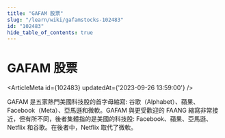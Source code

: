 ```yaml
---
title: "GAFAM 股票"
slug: "/learn/wiki/gafamstocks-102483"
id: "102483"
hide_table_of_contents: true
---
```



# GAFAM 股票

<ArticleMeta id={102483} updatedAt={'2023-09-26 13:59:00'} />
<div className='border-solid border-b border-t-0 my-4 border-[var(--ifm-color-gray-300)]' />

GAFAM 是五家熱門美國科技股的首字母縮寫: 谷歌（Alphabet）、蘋果、Facebook（Meta）、亞馬遜和微軟。GAFAM 與更受歡迎的 FAANG 縮寫非常接近，但有所不同，後者集體指的是美國的科技股: Facebook、蘋果、亞馬遜、Netflix 和谷歌。在後者中，Netflix 取代了微軟。

